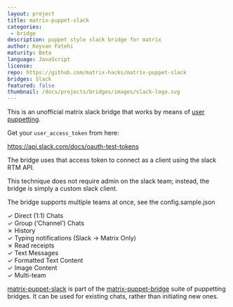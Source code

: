 ```yaml
---
layout: project
title: matrix-puppet-slack
categories: 
 - bridge
description: puppet style slack bridge for matrix
author: Keyvan Fatehi
maturity: Beta
language: JavaScript
license: 
repo: https://github.com/matrix-hacks/matrix-puppet-slack
bridges: Slack
featured: false
thumbnail: /docs/projects/bridges/images/slack-logo.svg
---
```


This is an unofficial matrix slack bridge that works by means of [user puppetting](https://github.com/AndrewJDR/matrix-puppet-bridge).

Get your `user_access_token` from here:

https://api.slack.com/docs/oauth-test-tokens

The bridge uses that access token to connect as a client using the slack RTM API.

This technique does not require admin on the slack team; instead, the bridge is simply a custom slack client.

The bridge supports multiple teams at once, see the config.sample.json

✓ Direct (1:1) Chats  
✓ Group (‘Channel’) Chats  
✗ History  
✓ Typing notifications (Slack → Matrix Only)  
✗ Read receipts  
✓ Text Messages  
✓ Formatted Text Content  
✓ Image Content  
✓ Multi-team

[matrix-puppet-slack](https://github.com/matrix-hacks/matrix-puppet-slack) is part of the [matrix-puppet-bridge](https://github.com/matrix-hacks/matrix-puppet-bridge) suite of puppetting
bridges. It can be used for existing chats, rather than initiating new ones.
